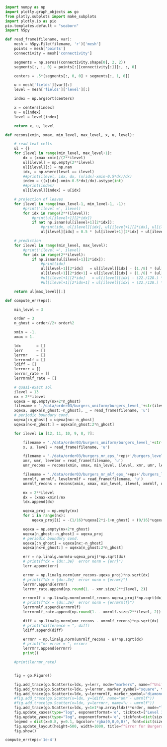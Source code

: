 ```python
import numpy as np
import plotly.graph_objects as go
from plotly.subplots import make_subplots
import plotly.io as pio
pio.templates.default = "seaborn"
import h5py

def read_frame(filename, var):
    mesh = h5py.File(filename, 'r')['mesh']
    points = mesh['points']
    connectivity = mesh['connectivity']

    segments = np.zeros((connectivity.shape[0], 2, 2))
    segments[:, :, 0] = points[:][connectivity[:]][:, :, 0]

    centers = .5*(segments[:, 0, 0] + segments[:, 1, 0])

    u = mesh['fields'][var][:]
    level = mesh['fields']['level'][:]

    index = np.argsort(centers)

    x = centers[index]
    u = u[index]
    level = level[index]

    return x, u, level

def recons(xmin, xmax, min_level, max_level, x, u, level):

    # read leaf cells
    ul = {}
    for ilevel in range(min_level, max_level+1):
        dx = (xmax-xmin)/(2**ilevel)
        ul[ilevel] = np.empty(2**ilevel)
        ul[ilevel][:] = np.nan
        idx, = np.where(level == ilevel)
        ##print(ilevel, idx, dx, (x[idx]-xmin-0.5*dx)/dx)
        index = ((x[idx]-xmin-0.5*dx)/dx).astype(int)
        ##print(index)
        ul[ilevel][index] = u[idx]

    # projection of leaves
    for ilevel in range(max_level-1, min_level-1, -1):
        #print('ilevel =', ilevel)
        for idx in range(2**(ilevel)):
            #print(ul[ilevel+1][2*idx])
            if not np.isnan(ul[ilevel+1][2*idx]):
                #print(idx, ul[ilevel][idx], ul[ilevel+1][2*idx], ul[ilevel+1][2*idx+1])
                ul[ilevel][idx] = 0.5 * (ul[ilevel+1][2*idx] + ul[ilevel+1][2*idx+1])

    # prediction
    for ilevel in range(min_level, max_level):
        #print('ilevel =', ilevel)
        for idx in range(2**ilevel):
            if np.isnan(ul[ilevel+1][2*idx]):
                #print(idx)
                ul[ilevel+1][2*idx]   = ul[ilevel][idx] - (1./8) * (ul[ilevel][(idx+1)%(2**ilevel)] - ul[ilevel][idx-1])
                ul[ilevel+1][2*idx+1] = ul[ilevel][idx] + (1./8) * (ul[ilevel][(idx+1)%(2**ilevel)] - ul[ilevel][idx-1])
                #ul[ilevel+1][2*idx]   = ul[ilevel][idx] - (22./128.) * (ul[ilevel][(idx+1)%(2**ilevel)] - ul[ilevel][idx-1]) + (3./128.) * (ul[ilevel][(idx+2)%(2**ilevel)] - ul[ilevel][idx-2])
                #ul[ilevel+1][2*idx+1] = ul[ilevel][idx] + (22./128.) * (ul[ilevel][(idx+1)%(2**ilevel)] - ul[ilevel][idx-1]) - (3./128.) * (ul[ilevel][(idx+2)%(2**ilevel)] - ul[ilevel][idx-2])

    return ul[max_level][:]

def compute_err(eps):

    min_level = 3

    order = 3
    n_ghost = order//2+ order%2

    xmin = -1.
    xmax = 1.

    ldx       = []
    lerr      = []
    lerrmr    = []
    lerrmrmlf = []
    ldiff = []
    lerrmrr = []
    lerrmr_rate = []
    lerrmrmlf_rate = []

    # quasi-exact sol
    ilevel = 13
    nx = 2**ilevel
    uqexa = np.empty(nx+2*n_ghost)
    filename = './data/order03/burgers_uniform/burgers_level_'+str(ilevel)+'_'+str(ilevel)+'_ite_7.h5'
    xqexa, uqexa[n_ghost:-n_ghost], _ = read_frame(filename, 'u')
    # periodic boundary cond.
    uqexa[:n_ghost] = uqexa[nx:-n_ghost]
    uqexa[nx+n_ghost:] = uqexa[n_ghost:2*n_ghost]

    for ilevel in [12, 11, 10, 9, 8, 7]:

        filename = './data/order03/burgers_uniform/burgers_level_'+str(ilevel)+'_'+str(ilevel)+'_ite_7.h5'
        x, u, level = read_frame(filename, 'u')

        filename = './data/order03/burgers_mr_eps_'+eps+'/burgers_level_'+str(min_level)+'_'+str(ilevel)+'_ite_7.h5'
        xmr, umr, levelmr = read_frame(filename, 'u')
        umr_recons = recons(xmin, xmax, min_level, ilevel, xmr, umr, levelmr)

        filename = './data/order03/burgers_mr_mlf_eps_'+eps+'/burgers_level_'+str(min_level)+'_'+str(ilevel)+'_ite_7.h5'
        xmrmlf, umrmlf, levelmrmlf = read_frame(filename, 'u')
        umrmlf_recons = recons(xmin, xmax, min_level, ilevel, xmrmlf, umrmlf, levelmrmlf)

        nx = 2**ilevel
        dx = (xmax-xmin)/nx
        ldx.append(dx)

        uqexa_proj = np.empty(nx)
        for i in range(nx):
            uqexa_proj[i] = -(1/16)*uqexa[2*i-1+n_ghost] + (9/16)*uqexa[2*i+n_ghost] + (9/16)*uqexa[2*i+1+n_ghost] - (1/16)*uqexa[2*i+2+n_ghost]

        uqexa = np.empty(nx+2*n_ghost)
        uqexa[n_ghost:-n_ghost] = uqexa_proj
        # periodic boundary cond.
        uqexa[:n_ghost] = uqexa[nx:-n_ghost]
        uqexa[nx+n_ghost:] = uqexa[n_ghost:2*n_ghost]

        err = np.linalg.norm(u-uqexa_proj)*np.sqrt(dx)
        # print(f"dx = {dx:.3e}  error norm = {err}")
        lerr.append(err)

        errmr = np.linalg.norm(umr_recons-uqexa_proj)*np.sqrt(dx)
        # print(f"dx = {dx:.3e}  error norm = {errmr}")
        lerrmr.append(errmr)
        lerrmr_rate.append(np.round(1. - xmr.size/2**ilevel, 2))

        errmrmlf = np.linalg.norm(umrmlf_recons-uqexa_proj)*np.sqrt(dx)
        # print(f"dx = {dx:.3e}  error norm = {errmrmlf}")
        lerrmrmlf.append(errmrmlf)
        lerrmrmlf_rate.append(np.round(1. - xmrmlf.size/2**ilevel, 2))

        diff = np.linalg.norm(umr_recons - umrmlf_recons)*np.sqrt(dx)
        # print("difference = ", diff)
        ldiff.append(diff)

        errmrr = np.linalg.norm(umrmlf_recons - u)*np.sqrt(dx)
        # print("mr error = ", errmrr
        lerrmrr.append(errmrr)
        print()

    #print(lerrmr_rate)


    fig = go.Figure()

    fig.add_trace(go.Scatter(x=ldx, y=lerr, mode="markers", name=f"Uniform mesh"))
    fig.add_trace(go.Scatter(x=ldx, y=lerrmr, marker_symbol="square", text=lerrmr_rate, mode="markers+text",  textposition="top left", textfont=dict(color='rgb(221,132,82)', size=16), name=f"MRA"))
    fig.add_trace(go.Scatter(x=ldx, y=lerrmrmlf, marker_symbol="diamond", text=lerrmrmlf_rate, mode="markers+text",  textposition="bottom right", textfont=dict(color='rgb(85,168,104)', size=16),name="MRA+MLF"))
    #fig.add_trace(go.Scatter(x=ldx, y=ldiff, name="umr - umrmlf"))
    #fig.add_trace(go.Scatter(x=ldx, y=lerrmrr, name="u - umrmlf"))
    fig.add_trace(go.Scatter(x=ldx, y=1e1*np.array(ldx)**order, mode="lines", line_color='black', name=f"slope {order}"))
    fig.update_xaxes(type="log", exponentformat='e', ticktext=["Level 12", "Level 11", "Level 10", "Level 9", "Level 8", "Level 7"], tickvals=[2./2**12, 2./2**11, 2./2**10, 2./2**9, 2./2**8, 2./2**7], tickfont=dict(size=14))
    fig.update_yaxes(type="log", exponentformat='e', tickfont=dict(size=14))
    legend = dict(x=0.8, y=0.1, bgcolor='rgba(0,0,0,0)', font=dict(size=16))
    fig.update_layout(height=500, width=1000, title=f"Error for Burgers case, scheme order={order}, eps={eps}", legend=legend)
    fig.show()

compute_err(eps='1e-4')
```